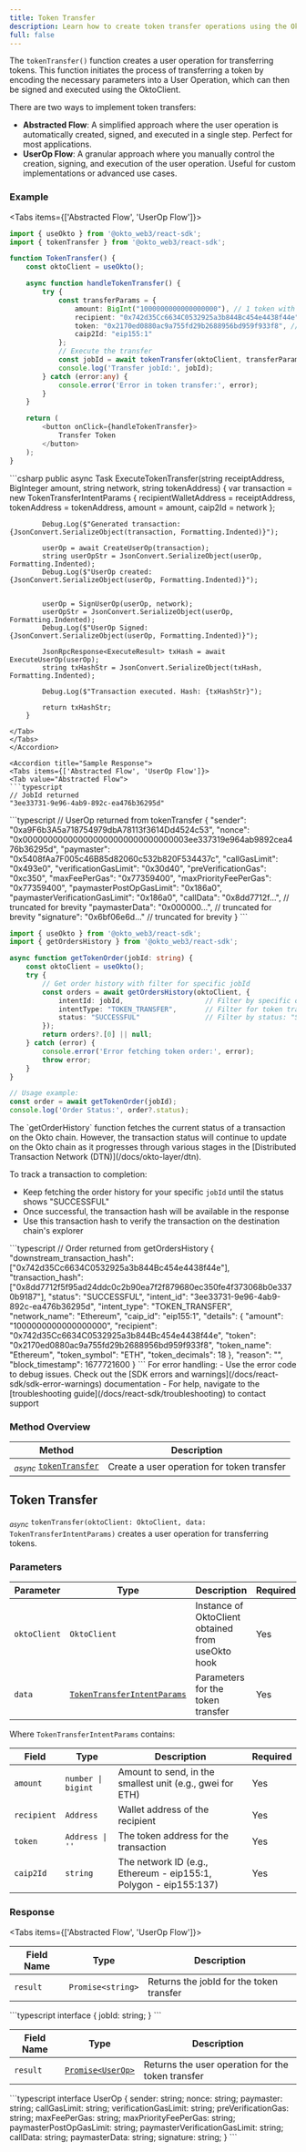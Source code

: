 ```yaml
---
title: Token Transfer
description: Learn how to create token transfer operations using the Okto SDK.
full: false
---
```




The `tokenTransfer()` function creates a user operation for transferring tokens. This function initiates the process of transferring a token by encoding the necessary parameters into a User Operation, which can then be signed and executed using the OktoClient.

<ChainSupportStatus 
/>

<Callout>
There are two ways to implement token transfers:

- **Abstracted Flow**: A simplified approach where the user operation is automatically created, signed, and executed in a single step. Perfect for most applications.
- **UserOp Flow**: A granular approach where you manually control the creation, signing, and execution of the user operation. Useful for custom implementations or advanced use cases.
</Callout>

### Example

<Accordions defaultValue="Usage">
<Accordion title="Usage">

<Tabs items={['Abstracted Flow', 'UserOp Flow']}>
<Tab value="Abstracted Flow">
```typescript
import { useOkto } from '@okto_web3/react-sdk';
import { tokenTransfer } from '@okto_web3/react-sdk';

function TokenTransfer() {
    const oktoClient = useOkto();

    async function handleTokenTransfer() {
        try {
            const transferParams = {
                amount: BigInt("1000000000000000000"), // 1 token with 18 decimals
                recipient: "0x742d35Cc6634C0532925a3b844Bc454e4438f44e",
                token: "0x2170ed0880ac9a755fd29b2688956bd959f933f8", // Token contract address
                caip2Id: "eip155:1"
            };
            // Execute the transfer
            const jobId = await tokenTransfer(oktoClient, transferParams);
            console.log('Transfer jobId:', jobId);
        } catch (error:any) {
            console.error('Error in token transfer:', error);
        }
    }

    return (
        <button onClick={handleTokenTransfer}>
            Transfer Token
        </button>
    );
}
```
</Tab>
<Tab value="UserOp Flow">
```csharp
        public async Task<string> ExecuteTokenTransfer(string receiptAddress, BigInteger amount, string network, string tokenAddress)
        {
            var transaction = new TokenTransferIntentParams
            {
                recipientWalletAddress = receiptAddress,
                tokenAddress = tokenAddress,
                amount = amount,
                caip2Id = network
            };

            Debug.Log($"Generated transaction: {JsonConvert.SerializeObject(transaction, Formatting.Indented)}");

            userOp = await CreateUserOp(transaction);
            string userOpStr = JsonConvert.SerializeObject(userOp, Formatting.Indented);
            Debug.Log($"UserOp created: {JsonConvert.SerializeObject(userOp, Formatting.Indented)}");


            userOp = SignUserOp(userOp, network);
            userOpStr = JsonConvert.SerializeObject(userOp, Formatting.Indented);
            Debug.Log($"UserOp Signed: {JsonConvert.SerializeObject(userOp, Formatting.Indented)}");

            JsonRpcResponse<ExecuteResult> txHash = await ExecuteUserOp(userOp);
            string txHashStr = JsonConvert.SerializeObject(txHash, Formatting.Indented);

            Debug.Log($"Transaction executed. Hash: {txHashStr}");

            return txHashStr;
        }
```
</Tab>
</Tabs>
</Accordion>

<Accordion title="Sample Response">
<Tabs items={['Abstracted Flow', 'UserOp Flow']}>
<Tab value="Abstracted Flow">
```typescript
// JobId returned
"3ee33731-9e96-4ab9-892c-ea476b36295d"
```
</Tab>
<Tab value="UserOp Flow">
```typescript
// UserOp returned from tokenTransfer
{
    "sender": "0xa9F6b3A5a718754979dbA78113f3614Dd4524c53",
    "nonce": "0x000000000000000000000000000000003ee337319e964ab9892cea476b36295d",
    "paymaster": "0x5408fAa7F005c46B85d82060c532b820F534437c",
    "callGasLimit": "0x493e0",
    "verificationGasLimit": "0x30d40",
    "preVerificationGas": "0xc350",
    "maxFeePerGas": "0x77359400",
    "maxPriorityFeePerGas": "0x77359400",
    "paymasterPostOpGasLimit": "0x186a0",
    "paymasterVerificationGasLimit": "0x186a0",
    "callData": "0x8dd7712f...", // truncated for brevity
    "paymasterData": "0x000000...", // truncated for brevity
    "signature": "0x6bf06e6d..." // truncated for brevity
}
```
</Tab>
</Tabs>
</Accordion>

<Accordion title="Suggested Post Implementation">

```typescript
import { useOkto } from '@okto_web3/react-sdk';
import { getOrdersHistory } from '@okto_web3/react-sdk';

async function getTokenOrder(jobId: string) {
    const oktoClient = useOkto();
    try {
        // Get order history with filter for specific jobId
        const orders = await getOrdersHistory(oktoClient, {
            intentId: jobId,                    // Filter by specific order/transaction
            intentType: "TOKEN_TRANSFER",       // Filter for token transfer orders
            status: "SUCCESSFUL"                // Filter by status: "SUCCESSFUL" | "FAILED" | "PENDING" | "REJECTED"
        });
        return orders?.[0] || null;
    } catch (error) {
        console.error('Error fetching token order:', error);
        throw error;
    }
}

// Usage example:
const order = await getTokenOrder(jobId);
console.log('Order Status:', order?.status);
```
<Callout title="Important: Transaction Lifecycle">
The `getOrderHistory` function fetches the current status of a transaction on the Okto chain. However, the transaction status will continue to update on the Okto chain as it progresses through various stages in the [Distributed Transaction Network (DTN)](/docs/okto-layer/dtn).

To track a transaction to completion:
- Keep fetching the order history for your specific `jobId` until the status shows "SUCCESSFUL"
- Once successful, the transaction hash will be available in the response
- Use this transaction hash to verify the transaction on the destination chain's explorer
</Callout>
</Accordion>


<Accordion title="Corresponding jobId Response">
```typescript
// Order returned from getOrdersHistory
{
    "downstream_transaction_hash": ["0x742d35Cc6634C0532925a3b844Bc454e4438f44e"],
    "transaction_hash": ["0x8dd7712f5f95ad24ddc0c2b90ea7f2f879680ec350fe4f373068b0e3370b9187"],
    "status": "SUCCESSFUL",
    "intent_id": "3ee33731-9e96-4ab9-892c-ea476b36295d",
    "intent_type": "TOKEN_TRANSFER",
    "network_name": "Ethereum",
    "caip_id": "eip155:1",
    "details": {
        "amount": "1000000000000000000",
        "recipient": "0x742d35Cc6634C0532925a3b844Bc454e4438f44e",
        "token": "0x2170ed0880ac9a755fd29b2688956bd959f933f8",
        "token_name": "Ethereum",
        "token_symbol": "ETH",
        "token_decimals": 18
    },
    "reason": "",
    "block_timestamp": 1677721600
}
```
</Accordion>

</Accordions>

<Callout title="Note" type="info">
For error handling:
- Use the error code to debug issues. Check out the [SDK errors and warnings](/docs/react-sdk/sdk-error-warnings) documentation
- For help, navigate to the [troubleshooting guide](/docs/react-sdk/troubleshooting) to contact support
</Callout>

### Method Overview

| Method | Description |
|---------|-------------|
| <sub><i>async</i></sub> [`tokenTransfer`](#token-transfer) | Create a user operation for token transfer |

<div className="method-box">

## Token Transfer

<sub><i>async</i></sub> `tokenTransfer(oktoClient: OktoClient, data: TokenTransferIntentParams)` creates a user operation for transferring tokens.

### Parameters

| Parameter | Type | Description | Required |
|-----------|------|-------------|----------|
| `oktoClient` | `OktoClient` | Instance of OktoClient obtained from useOkto hook | Yes |
| `data` | [`TokenTransferIntentParams`](/docs/react-sdk/technical-reference#models) | Parameters for the token transfer | Yes |

Where `TokenTransferIntentParams` contains:

| Field | Type | Description | Required |
|-------|------|-------------|----------|
| `amount` | `number \| bigint` | Amount to send, in the smallest unit (e.g., gwei for ETH) | Yes |
| `recipient` | `Address` | Wallet address of the recipient | Yes |
| `token` | `Address \| ''` | The token address for the transaction | Yes |
| `caip2Id` | `string` | The network ID (e.g., Ethereum - eip155:1, Polygon - eip155:137) | Yes |   

### Response

<Tabs items={['Abstracted Flow', 'UserOp Flow']}>
<Tab value="Abstracted Flow">
<Callout title="Success Response">

| Field Name | Type | Description |
|------------|------|-------------|
| `result` | `Promise<string>` | Returns the jobId for the token transfer |

<Accordions>
    <Accordion title="Response Type">
        ```typescript
        interface {
            jobId: string;  
        }
        ```
    </Accordion>
</Accordions>
</Callout>
</Tab>
<Tab value="UserOp Flow">
<Callout title="Success Response">

| Field Name | Type | Description |
|------------|------|-------------|
| `result` | [`Promise<UserOp>`](/docs/react-sdk/technical-reference#models) | Returns the user operation for the token transfer |

<Accordions>
    <Accordion title="Response Type">
        ```typescript
        interface UserOp {
            sender: string;
            nonce: string;
            paymaster: string;
            callGasLimit: string;
            verificationGasLimit: string;
            preVerificationGas: string;
            maxFeePerGas: string;
            maxPriorityFeePerGas: string;
            paymasterPostOpGasLimit: string;
            paymasterVerificationGasLimit: string;
            callData: string;
            paymasterData: string;
            signature: string;
        }
        ```
    </Accordion>
</Accordions>
</Callout>

</Tab>
</Tabs>

</div>
